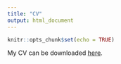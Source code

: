 ```yaml
---
title: "CV"
output: html_document
---
```


```r
knitr::opts_chunk$set(echo = TRUE)
```

<link rel="stylesheet" href="styles.css" type="text/css">
<link rel="stylesheet" href="css/academicons.min.css"/>

My CV can be downloaded [here](Crowley_CV_Jan21.pdf).